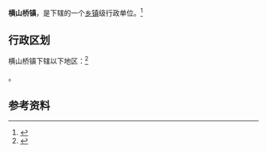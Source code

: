 {{Notability Unreferenced |time=2017-08-22T15:15:13+00:00}}
{{Expand|time=2017-08-22T15:15:13+00:00}}
{{中国乡级行政区|32/04/12/106/000}}

'''横山桥镇'''，是{{PRC admin/fullname|32/04/12/106/000|3}}下辖的一个[[乡镇|乡镇]]级行政单位。<ref>{{PRC admin/ref sgc|{{PRC admin/parent|32/04/12/106/000}}}}</ref>

== 行政区划 ==

横山桥镇下辖以下地区：<ref>{{PRC admin/ref sgc|32/04/12/106/000}}</ref>

{{PRC admin/children|32/04/12/106/000}}。

== 参考资料 ==

{{reflist}}

{{行政区划小作品}}
{{PRC admin/navcat|32/04/12/106/000}}